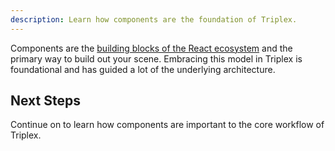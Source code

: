 ```yaml
---
description: Learn how components are the foundation of Triplex.
---
```


Components are the [building blocks of the React ecosystem](https://react.dev/learn/your-first-component) and the primary way to build out your scene. Embracing this model in Triplex is foundational and has guided a lot of the underlying architecture.

## Next Steps

Continue on to learn how components are important to the core workflow of Triplex.

